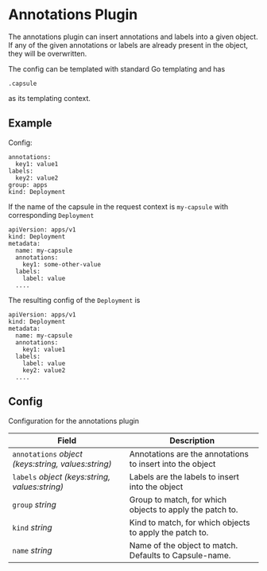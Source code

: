 # Annotations Plugin

The annotations plugin can insert annotations and labels into a given object.
If any of the given annotations or labels are already present in the object, they will be overwritten.

The config can be templated with standard Go templating and has
```
.capsule
```
as its templating context.

## Example
Config:
```
annotations:
  key1: value1
labels:
  key2: value2
group: apps
kind: Deployment
```

If the name of the capsule in the request context is `my-capsule` with corresponding `Deployment`
```
apiVersion: apps/v1
kind: Deployment
metadata:
  name: my-capsule
  annotations:
    key1: some-other-value
  labels:
    label: value
  ....
```
The resulting config of the `Deployment` is
```
apiVersion: apps/v1
kind: Deployment
metadata:
  name: my-capsule
  annotations:
    key1: value1
  labels:
    label: value
    key2: value2
  ....
```
## Config



Configuration for the annotations plugin

| Field | Description |
| --- | --- |
| `annotations` _object (keys:string, values:string)_ | Annotations are the annotations to insert into the object |
| `labels` _object (keys:string, values:string)_ | Labels are the labels to insert into the object |
| `group` _string_ | Group to match, for which objects to apply the patch to. |
| `kind` _string_ | Kind to match, for which objects to apply the patch to. |
| `name` _string_ | Name of the object to match. Defaults to Capsule-name. |



